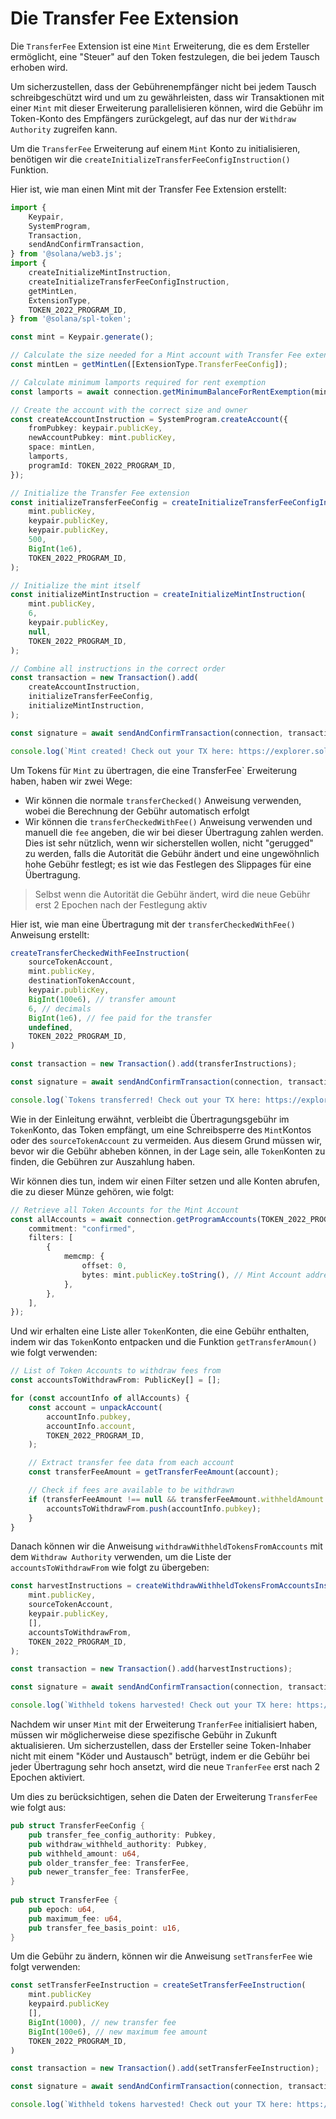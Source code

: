 
# Die Transfer Fee Extension

Die `TransferFee` Extension ist eine `Mint` Erweiterung, die es dem Ersteller ermöglicht, eine "Steuer" auf den Token festzulegen, die bei jedem Tausch erhoben wird.

Um sicherzustellen, dass der Gebührenempfänger nicht bei jedem Tausch schreibgeschützt wird und um zu gewährleisten, dass wir Transaktionen mit einer `Mint` mit dieser Erweiterung parallelisieren können, wird die Gebühr im Token-Konto des Empfängers zurückgelegt, auf das nur der `Withdraw Authority` zugreifen kann.

<ArticleSection name="Initialisierung des Mint-Kontos" id="initializing-the-mint-account" level="h2" />

Um die `TransferFee` Erweiterung auf einem `Mint` Konto zu initialisieren, benötigen wir die `createInitializeTransferFeeConfigInstruction()` Funktion.

Hier ist, wie man einen Mint mit der Transfer Fee Extension erstellt:

```ts
import {
    Keypair,
    SystemProgram,
    Transaction,
    sendAndConfirmTransaction,
} from '@solana/web3.js';
import {
    createInitializeMintInstruction,
    createInitializeTransferFeeConfigInstruction,
    getMintLen,
    ExtensionType,
    TOKEN_2022_PROGRAM_ID,
} from '@solana/spl-token';

const mint = Keypair.generate();

// Calculate the size needed for a Mint account with Transfer Fee extension
const mintLen = getMintLen([ExtensionType.TransferFeeConfig]);

// Calculate minimum lamports required for rent exemption
const lamports = await connection.getMinimumBalanceForRentExemption(mintLen);

// Create the account with the correct size and owner
const createAccountInstruction = SystemProgram.createAccount({
    fromPubkey: keypair.publicKey,
    newAccountPubkey: mint.publicKey,
    space: mintLen,
    lamports,
    programId: TOKEN_2022_PROGRAM_ID,
});

// Initialize the Transfer Fee extension
const initializeTransferFeeConfig = createInitializeTransferFeeConfigInstruction(
    mint.publicKey,
    keypair.publicKey,
    keypair.publicKey,
    500,
    BigInt(1e6),
    TOKEN_2022_PROGRAM_ID,
);

// Initialize the mint itself
const initializeMintInstruction = createInitializeMintInstruction(
    mint.publicKey,
    6,
    keypair.publicKey,
    null,
    TOKEN_2022_PROGRAM_ID,
);

// Combine all instructions in the correct order
const transaction = new Transaction().add(
    createAccountInstruction,
    initializeTransferFeeConfig,
    initializeMintInstruction,
);

const signature = await sendAndConfirmTransaction(connection, transaction, [keypair, mint]);

console.log(`Mint created! Check out your TX here: https://explorer.solana.com/tx/${signature}?cluster=devnet`);
```

<ArticleSection name="Übertragung von Tokens mit der Gebühr" id="transferring-tokens-with-the-fee" level="h2" />

Um Tokens für `Mint` zu übertragen, die eine TransferFee` Erweiterung haben, haben wir zwei Wege:
- Wir können die normale `transferChecked()` Anweisung verwenden, wobei die Berechnung der Gebühr automatisch erfolgt
- Wir können die `transferCheckedWithFee()` Anweisung verwenden und manuell die `fee` angeben, die wir bei dieser Übertragung zahlen werden. Dies ist sehr nützlich, wenn wir sicherstellen wollen, nicht "gerugged" zu werden, falls die Autorität die Gebühr ändert und eine ungewöhnlich hohe Gebühr festlegt; es ist wie das Festlegen des Slippages für eine Übertragung.

> Selbst wenn die Autorität die Gebühr ändert, wird die neue Gebühr erst 2 Epochen nach der Festlegung aktiv

Hier ist, wie man eine Übertragung mit der `transferCheckedWithFee()` Anweisung erstellt:

```ts
createTransferCheckedWithFeeInstruction(
    sourceTokenAccount,
    mint.publicKey, 
    destinationTokenAccount, 
    keypair.publicKey, 
    BigInt(100e6), // transfer amount
    6, // decimals
    BigInt(1e6), // fee paid for the transfer
    undefined,
    TOKEN_2022_PROGRAM_ID,
)

const transaction = new Transaction().add(transferInstructions);

const signature = await sendAndConfirmTransaction(connection, transaction, [keypair]);

console.log(`Tokens transferred! Check out your TX here: https://explorer.solana.com/tx/${signature}?cluster=devnet`);
```

<ArticleSection name="Einsammeln der Gebühr" id="harvesting-the-fee" level="h2" />

Wie in der Einleitung erwähnt, verbleibt die Übertragungsgebühr im `Token`Konto, das Token empfängt, um eine Schreibsperre des `Mint`Kontos oder des `sourceTokenAccount` zu vermeiden. Aus diesem Grund müssen wir, bevor wir die Gebühr abheben können, in der Lage sein, alle `Token`Konten zu finden, die Gebühren zur Auszahlung haben.

Wir können dies tun, indem wir einen Filter setzen und alle Konten abrufen, die zu dieser Münze gehören, wie folgt:

```ts
// Retrieve all Token Accounts for the Mint Account
const allAccounts = await connection.getProgramAccounts(TOKEN_2022_PROGRAM_ID, {
    commitment: "confirmed",
    filters: [
        {
            memcmp: {
                offset: 0,
                bytes: mint.publicKey.toString(), // Mint Account address
            },
        },
    ],
});
```

Und wir erhalten eine Liste aller `Token`Konten, die eine Gebühr enthalten, indem wir das `Token`Konto entpacken und die Funktion `getTransferAmoun()` wie folgt verwenden:

```ts
// List of Token Accounts to withdraw fees from
const accountsToWithdrawFrom: PublicKey[] = [];

for (const accountInfo of allAccounts) {
    const account = unpackAccount(
        accountInfo.pubkey,
        accountInfo.account,
        TOKEN_2022_PROGRAM_ID,
    );

    // Extract transfer fee data from each account
    const transferFeeAmount = getTransferFeeAmount(account);

    // Check if fees are available to be withdrawn
    if (transferFeeAmount !== null && transferFeeAmount.withheldAmount > 0) {
        accountsToWithdrawFrom.push(accountInfo.pubkey);
    }
}
```

Danach können wir die Anweisung `withdrawWithheldTokensFromAccounts` mit dem `Withdraw Authority` verwenden, um die Liste der `accountsToWithdrawFrom` wie folgt zu übergeben:

```ts
const harvestInstructions = createWithdrawWithheldTokensFromAccountsInstruction(
    mint.publicKey,
    sourceTokenAccount,
    keypair.publicKey,
    [],
    accountsToWithdrawFrom,
    TOKEN_2022_PROGRAM_ID,
);

const transaction = new Transaction().add(harvestInstructions);

const signature = await sendAndConfirmTransaction(connection, transaction, [keypair]);

console.log(`Withheld tokens harvested! Check out your TX here: https://explorer.solana.com/tx/${signature}?cluster=devnet`);
```

<ArticleSection name="Updating the Fee" id="updating-the-fee" level="h2" />

Nachdem wir unser `Mint` mit der Erweiterung `TranferFee` initialisiert haben, müssen wir möglicherweise diese spezifische Gebühr in Zukunft aktualisieren. Um sicherzustellen, dass der Ersteller seine Token-Inhaber nicht mit einem "Köder und Austausch" betrügt, indem er die Gebühr bei jeder Übertragung sehr hoch ansetzt, wird die neue `TranferFee` erst nach 2 Epochen aktiviert.

Um dies zu berücksichtigen, sehen die Daten der Erweiterung `TransferFee` wie folgt aus:

```rust
pub struct TransferFeeConfig {
    pub transfer_fee_config_authority: Pubkey,
    pub withdraw_withheld_authority: Pubkey,
    pub withheld_amount: u64,
    pub older_transfer_fee: TransferFee,
    pub newer_transfer_fee: TransferFee,
}
 
pub struct TransferFee {
    pub epoch: u64,
    pub maximum_fee: u64,
    pub transfer_fee_basis_point: u16,
}
```

Um die Gebühr zu ändern, können wir die Anweisung `setTransferFee` wie folgt verwenden:

```ts
const setTransferFeeInstruction = createSetTransferFeeInstruction(
    mint.publicKey
    keypaird.publicKey
    [],
    BigInt(1000), // new transfer fee
    BigInt(100e6), // new maximum fee amount
    TOKEN_2022_PROGRAM_ID,
)

const transaction = new Transaction().add(setTransferFeeInstruction);

const signature = await sendAndConfirmTransaction(connection, transaction, [keypair]);

console.log(`Withheld tokens harvested! Check out your TX here: https://explorer.solana.com/tx/${signature}?cluster=devnet`);
```